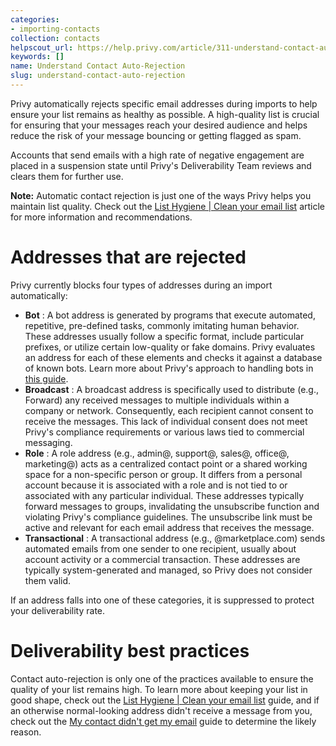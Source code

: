 ```yaml
---
categories:
- importing-contacts
collection: contacts
helpscout_url: https://help.privy.com/article/311-understand-contact-auto-rejection
keywords: []
name: Understand Contact Auto-Rejection
slug: understand-contact-auto-rejection
---
```

Privy automatically rejects specific email addresses during imports to help
ensure your list remains as healthy as possible. A high-quality list is
crucial for ensuring that your messages reach your desired audience and helps
reduce the risk of your message bouncing or getting flagged as spam.

Accounts that send emails with a high rate of negative engagement are placed
in a suspension state until Privy's Deliverability Team reviews and clears
them for further use.

**Note:** Automatic contact rejection is just one of the ways Privy helps you maintain list quality. Check out the [List Hygiene | Clean your email list](https://privy.helpscoutdocs.com/article/13-list-hygiene-clean-your-email-list) article for more information and recommendations. 

# Addresses that are rejected

Privy currently blocks four types of addresses during an import automatically:

  * **Bot** : A bot address is generated by programs that execute automated, repetitive, pre-defined tasks, commonly imitating human behavior. These addresses usually follow a specific format, include particular prefixes, or utilize certain low-quality or fake domains. Privy evaluates an address for each of these elements and checks it against a database of known bots. Learn more about Privy's approach to handling bots in [this guide](https://privy.helpscoutdocs.com/article/84-list-hygiene-remove-bots). 
  * **Broadcast** : A broadcast address is specifically used to distribute (e.g., Forward) any received messages to multiple individuals within a company or network. Consequently, each recipient cannot consent to receive the messages. This lack of individual consent does not meet Privy's compliance requirements or various laws tied to commercial messaging. 
  * **Role** : A role address (e.g., admin@, support@, sales@, office@, marketing@) acts as a centralized contact point or a shared working space for a non-specific person or group. It differs from a personal account because it is associated with a role and is not tied to or associated with any particular individual. These addresses typically forward messages to groups, invalidating the unsubscribe function and violating Privy's compliance guidelines. The unsubscribe link must be active and relevant for each email address that receives the message.
  * **Transactional** : A transactional address (e.g., @marketplace.com) sends automated emails from one sender to one recipient, usually about account activity or a commercial transaction. These addresses are typically system-generated and managed, so Privy does not consider them valid.

If an address falls into one of these categories, it is suppressed to protect
your deliverability rate.

# Deliverability best practices

Contact auto-rejection is only one of the practices available to ensure the quality of your list remains high. To learn more about keeping your list in good shape, check out the [List Hygiene | Clean your email list](https://privy.helpscoutdocs.com/article/13-list-hygiene-clean-your-email-list) guide, and if an otherwise normal-looking address didn't receive a message from you, check out the [My contact didn't get my email](https://privy.helpscoutdocs.com/article/144-my-contact-didnt-get-my-email) guide to determine the likely reason. 

